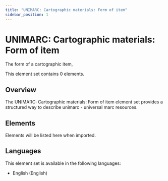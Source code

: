 ```yaml
---
title: "UNIMARC: Cartographic materials: Form of item"
sidebar_position: 1
---
```


# UNIMARC: Cartographic materials: Form of item

The form of a cartographic item,

This element set contains 0 elements.

## Overview

The UNIMARC: Cartographic materials: Form of item element set provides a structured way to describe unimarc - universal marc resources.

## Elements

Elements will be listed here when imported.

## Languages

This element set is available in the following languages:
- English (English)
